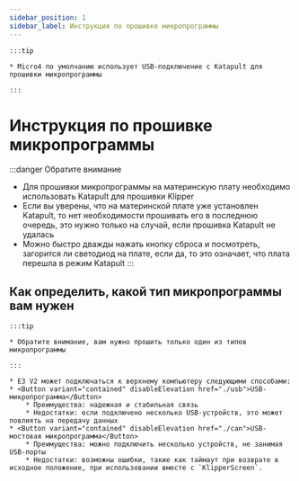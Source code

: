 ```yaml
---
sidebar_position: 1
sidebar_label: Инструкция по прошивке микропрограммы
---
```







    :::tip

    * Micro4 по умолчанию использует USB-подключение с Katapult для прошивки микропрограммы

    :::

# Инструкция по прошивке микропрограммы

:::danger Обратите внимание
* Для прошивки микропрограммы на материнскую плату необходимо использовать Katapult для прошивки Klipper
* Если вы уверены, что на материнской плате уже установлен Katapult, то нет необходимости прошивать его в последнюю очередь, это нужно только на случай, если прошивка Katapult не удалась
* Можно быстро дважды нажать кнопку сброса и посмотреть, загорится ли светодиод на плате, если да, то это означает, что плата перешла в режим Katapult
:::

## Как определить, какой тип микропрограммы вам нужен

    :::tip

    * Обратите внимание, вам нужно прошить только один из типов микропрограммы

    :::
    
    * E3 V2 может подключаться к верхнему компьютеру следующими способами:
    * <Button variant="contained" disableElevation href="./usb">USB-микропрограмма</Button>
        * Преимущества: надежная и стабильная связь
        * Недостатки: если подключено несколько USB-устройств, это может повлиять на передачу данных
    * <Button variant="contained" disableElevation href="./can">USB-мостовая микропрограмма</Button>
        * Преимущества: можно подключить несколько устройств, не занимая USB-порты
        * Недостатки: возможны ошибки, такие как таймаут при возврате в исходное положение, при использовании вместе с `KlipperScreen`.